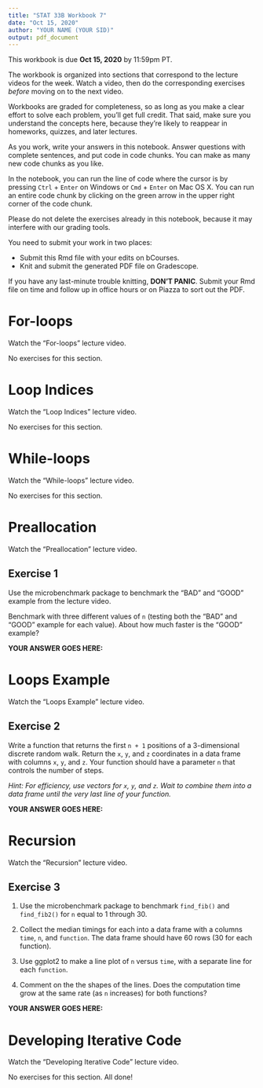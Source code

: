 ```yaml
---
title: "STAT 33B Workbook 7"
date: "Oct 15, 2020"
author: "YOUR NAME (YOUR SID)"
output: pdf_document
---
```


This workbook is due __Oct 15, 2020__ by 11:59pm PT.

The workbook is organized into sections that correspond to the lecture videos
for the week. Watch a video, then do the corresponding exercises _before_
moving on to the next video.

Workbooks are graded for completeness, so as long as you make a clear effort to
solve each problem, you'll get full credit. That said, make sure you understand
the concepts here, because they're likely to reappear in homeworks, quizzes,
and later lectures.

As you work, write your answers in this notebook. Answer questions with
complete sentences, and put code in code chunks. You can make as many new code
chunks as you like.

In the notebook, you can run the line of code where the cursor is by pressing
`Ctrl` + `Enter` on Windows or `Cmd` + `Enter` on Mac OS X. You can run an
entire code chunk by clicking on the green arrow in the upper right corner of
the code chunk. 

Please do not delete the exercises already in this notebook, because it may
interfere with our grading tools.

You need to submit your work in two places:

* Submit this Rmd file with your edits on bCourses.
* Knit and submit the generated PDF file on Gradescope.

If you have any last-minute trouble knitting, **DON'T PANIC**. Submit your Rmd
file on time and follow up in office hours or on Piazza to sort out the PDF.


For-loops
=========

Watch the "For-loops" lecture video.

No exercises for this section.



Loop Indices
============

Watch the "Loop Indices" lecture video.

No exercises for this section.



While-loops
===========

Watch the "While-loops" lecture video.

No exercises for this section.



Preallocation
=============

Watch the "Preallocation" lecture video.

## Exercise 1

Use the microbenchmark package to benchmark the "BAD" and "GOOD" example from
the lecture video.

Benchmark with three different values of `n` (testing both the "BAD" and "GOOD"
example for each value). About how much faster is the "GOOD" example?

**YOUR ANSWER GOES HERE:**



Loops Example
=============

Watch the "Loops Example" lecture video.

## Exercise 2

Write a function that returns the first `n + 1` positions of a 3-dimensional
discrete random walk. Return the `x`, `y`, and `z` coordinates in a data frame
with columns `x`, `y`, and `z`. Your function should have a parameter `n` that
controls the number of steps.

_Hint: For efficiency, use vectors for `x`, `y`, and `z`. Wait to combine them
into a data frame until the very last line of your function._

**YOUR ANSWER GOES HERE:**



Recursion
=========

Watch the "Recursion" lecture video.


## Exercise 3

1. Use the microbenchmark package to benchmark `find_fib()` and `find_fib2()`
   for `n` equal to 1 through 30.

2. Collect the median timings for each into a data frame with a columns `time`,
   `n`, and `function`. The data frame should have 60 rows (30 for each
   function).

3. Use ggplot2 to make a line plot of `n` versus `time`, with a separate line
   for each `function`.

4. Comment on the the shapes of the lines. Does the computation time grow at
   the same rate (as `n` increases) for both functions?

**YOUR ANSWER GOES HERE:**



Developing Iterative Code
=========================

Watch the "Developing Iterative Code" lecture video.

No exercises for this section. All done!
